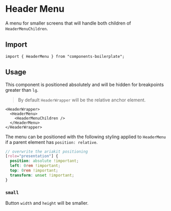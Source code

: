 

<Meta of={HeaderMenuStories} />

# Header Menu

A menu for smaller screens that will handle both children of `HeaderMenuChildren`.

<Story of={HeaderMenuStories.Default} />

## Import

```tsx
import { HeaderMenu } from "components-boilerplate";
```

## Usage

This component is positioned absolutely and will be hidden for breakpoints greater than `lg`.

> By default `HeaderWrapper` will be the relative anchor element.

```tsx
<HeaderWrapper>
  <HeaderMenu>
    <HeaderMenuChildren />
  </HeaderMenu>
</HeaderWrapper>
```

The menu can be positioned with the following styling applied to `HeaderMenu` if a parent element has `position: relative`.

```scss
// overwrite the ariakit positioning
[role="presentation"] {
  position: absolute !important;
  left: 0rem !important;
  top: 0rem !important;
  transform: unset !important;
}
```

### `small`

Button `width` and `height` will be smaller.

<Story of={HeaderMenuStories.Small} />
